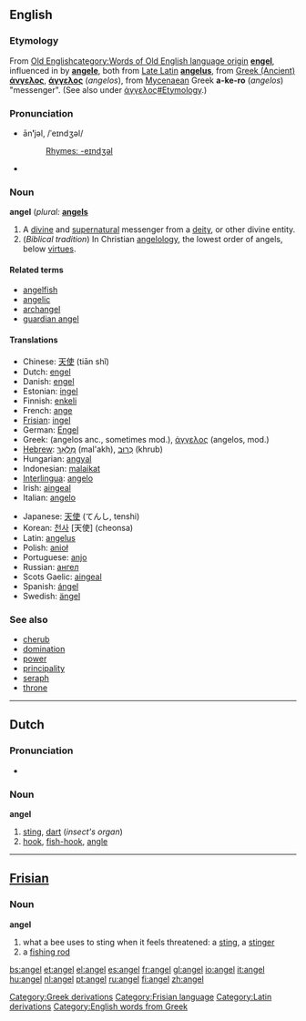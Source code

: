 {{see|Angel}}
{{see|ángel}}
==English==

===Etymology===
[[Category:Greek derivations]]
From [[w:Old English language|Old English]][[category:Words of Old English language origin]] '''[[engel]]''', influenced in {{enm}} by {{fro}} '''[[angele]]''', both from [[w:Vulgar Latin|Late Latin]] '''[[angelus]]''', from [[w:Ancient Greek language|Greek (Ancient)]]  '''[[άνγελος]]''', '''[[άγγελος]]''' (''angelos''), from [[Mycenaean]] Greek '''a-ke-ro''' (''angelos'') "messenger". (See also under [[άγγελος#Etymology]].)

===Pronunciation===
*ān'''ʹ'''jəl, /ˈeɪndʒəl/
*:[[Rhymes:English:-eɪndʒəl|Rhymes: -eɪndʒəl]]
* {{audio|en-uk-angel.ogg|Audio (UK)}}

===Noun===
'''angel'''  (''plural:'' '''[[angels]]'''

# A [[divine]] and [[supernatural]] messenger from a [[deity]], or other divine entity.
# (''Biblical tradition'')  In Christian [[angelology]], the lowest order of angels, below [[virtue]]s.

====Related terms====
*[[angelfish]]
*[[angelic]]
*[[archangel]]
*[[guardian angel]]

====Translations====
{{top}}
*Chinese: [[天使]] (tiān shǐ)
*Dutch: [[engel]] {{m}}
*Danish: [[engel]]
*Estonian: [[ingel]]
*Finnish: [[enkeli]]
*French: [[ange]] {{m}}
*[[Frisian]]: [[ingel]]
*German: [[Engel]] {{m}}
*Greek: (angelos anc., sometimes mod.), [[άγγελος]] {{m}} (angelos, mod.)
*[[Hebrew]]: [[מלאך|מַלְאָךְ]] {{m}} (mal'akh), [[כרוב|כְּרוּב]] {{m}} (khrub)
*Hungarian: [[angyal]]
*Indonesian: [[malaikat]]
*[[Interlingua]]: [[angelo]]
*Irish: [[aingeal]]
*Italian: [[angelo]]
{{mid}}
*Japanese: [[天使]] (てんし, tenshi)
*Korean: [[천사]] [天使] (cheonsa)
*Latin: [[angelus]] {{m}}
*Polish: [[anioł]] {{m}}
*Portuguese: [[anjo]] {{m}}
*Russian: [[ангел]]
*Scots Gaelic: [[aingeal]] {{m}}
*Spanish: [[ángel]] {{m}}
*Swedish: [[ängel]] {{c}}
{{bottom}}

===See also===
*[[cherub]]
*[[domination]]
*[[power]]
*[[principality]]
*[[seraph]]
*[[throne]]

----
==Dutch==

===Pronunciation===
* {{IPA|/ˈaŋəl/}}

===Noun===
{{nl-noun|angels|angeltje}}
'''angel''' {{m}}
# [[sting]], [[dart]] (''insect's organ'')
# [[hook]], [[fish-hook]], [[angle]]

----

==[[Frisian]]==
[[Category:Frisian language]]
===Noun===
'''angel'''

# what a bee uses to sting when it feels threatened: a [[sting]], a [[stinger]]
# a [[fishing rod]]

[[Category:Latin derivations]]
[[Category:English words from Greek]]

[[bs:angel]]
[[et:angel]]
[[el:angel]]
[[es:angel]]
[[fr:angel]]
[[gl:angel]]
[[io:angel]]
[[it:angel]]
[[hu:angel]]
[[nl:angel]]
[[pt:angel]]
[[ru:angel]]
[[fi:angel]]
[[zh:angel]]